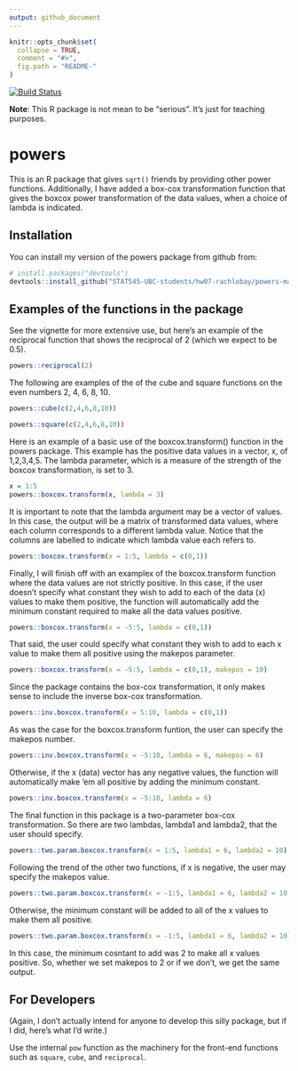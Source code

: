 ```yaml
---
output: github_document
---
```


<!-- README.md is generated from README.Rmd. Please edit that file -->

```r
knitr::opts_chunk$set(
  collapse = TRUE,
  comment = "#>",
  fig.path = "README-"
)
```

[![Build Status](https://travis-ci.org/vincenzocoia/powers.svg?branch=master)](https://travis-ci.org/vincenzocoia/powers)

__Note__: This R package is not mean to be "serious". It's just for teaching purposes. 

# powers

This is an R package that gives `sqrt()` friends by providing other power functions. Additionally, I have added a box-cox transformation function that gives the boxcox power transformation of the data values, when a choice of lambda is indicated. 

## Installation

You can install my version of the powers package from github from:

```r
# install.packages("devtools")
devtools::install_github("STAT545-UBC-students/hw07-rachlobay/powers-master")
```

## Examples of the functions in the package

See the vignette for more extensive use, but here's an example of the reciprocal function that shows the reciprocal of 2 (which we expect to be 0.5).

```r
powers::reciprocal(2)
```

The following are examples of the of the cube and square functions on the even numbers 2, 4, 6, 8, 10.


```r
powers::cube(c(2,4,6,8,10))
```

```r

powers::square(c(2,4,6,8,10))
```

Here is an example of a basic use of the boxcox.transform() function in the powers package. This example has the positive data values in a vector, x, of 1,2,3,4,5. The lambda parameter, which is a measure of the strength of the boxcox transformation, is set to 3.

```r
x = 1:5
powers::boxcox.transform(x, lambda = 3)
```

It is important to note that the lambda argument may be a vector of values. In this case, the output will be a matrix of transformed data values, where each column corresponds to a different lambda value. Notice that the columns are labelled to indicate which lambda value each refers to.

```r
powers::boxcox.transform(x = 1:5, lambda = c(0,1))
```

Finally, I will finish off with an examplex of the boxcox.transform function where the data values are not strictly positive. In this case, if the user doesn't specify what constant they wish to add to each of the data (x) values to make them positive, the function will automatically add the minimum constant required to make all the data values positive. 

```r
powers::boxcox.transform(x = -5:5, lambda = c(0,1))
```

That said, the user could specify what constant they wish to add to each x value to make them all positive using the makepos parameter. 

```r
powers::boxcox.transform(x = -5:5, lambda = c(0,1), makepos = 10)
```

Since the package contains the box-cox transformation, it only makes sense to include the inverse box-cox transformation.

```r
powers::inv.boxcox.transform(x = 5:10, lambda = c(0,1))
```

As was the case for the boxcox.transform funtion, the user can specify the makepos number. 

```r
powers::inv.boxcox.transform(x = -5:10, lambda = 6, makepos = 6)
```

Otherwise, if the x (data) vector has any negative values, the function will automatically make 'em all positive by adding the minimum constant. 

```r
powers::inv.boxcox.transform(x = -5:10, lambda = 6)
```

The final function in this package is a two-parameter box-cox transformation. So there are two lambdas, lambda1 and lambda2, that the user should specify. 

```r
powers::two.param.boxcox.transform(x = 1:5, lambda1 = 6, lambda2 = 10)
```

Following the trend of the other two functions, if x is negative, the user may specify the makepos value. 

```r
powers::two.param.boxcox.transform(x = -1:5, lambda1 = 6, lambda2 = 10, makepos = 2)
```

Otherwise, the minimum constant will be added to all of the x values to make them all positive. 

```r
powers::two.param.boxcox.transform(x = -1:5, lambda1 = 6, lambda2 = 10)
```

In this case, the minimum cosntant to add was 2 to make all x values positive. So, whether we set makepos to 2 or if we don't, we get the same output.

## For Developers

(Again, I don't actually intend for anyone to develop this silly package, but if I did, here's what I'd write.)

Use the internal `pow` function as the machinery for the front-end functions such as `square`, `cube`, and `reciprocal`. 
